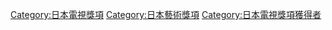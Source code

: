 [[Category:日本電視獎項|Category:日本電視獎項]]
[[Category:日本藝術獎項|Category:日本藝術獎項]]
[[Category:日本電視獎項獲得者|Category:日本電視獎項獲得者]]
